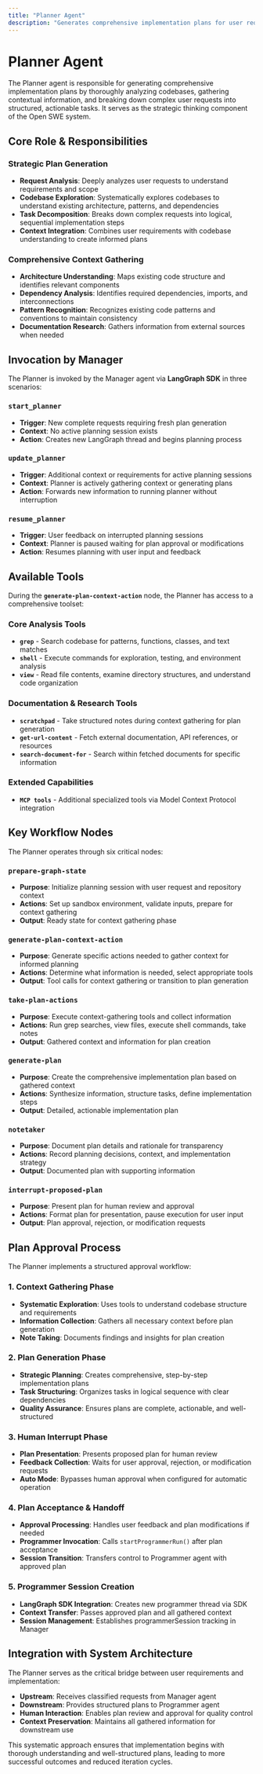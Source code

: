 ```yaml
---
title: "Planner Agent"
description: "Generates comprehensive implementation plans for user requests"
---
```


# Planner Agent

The Planner agent is responsible for generating comprehensive implementation plans by thoroughly analyzing codebases, gathering contextual information, and breaking down complex user requests into structured, actionable tasks. It serves as the strategic thinking component of the Open SWE system.

## Core Role & Responsibilities

### Strategic Plan Generation
- **Request Analysis**: Deeply analyzes user requests to understand requirements and scope
- **Codebase Exploration**: Systematically explores codebases to understand existing architecture, patterns, and dependencies
- **Task Decomposition**: Breaks down complex requests into logical, sequential implementation steps
- **Context Integration**: Combines user requirements with codebase understanding to create informed plans

### Comprehensive Context Gathering
- **Architecture Understanding**: Maps existing code structure and identifies relevant components
- **Dependency Analysis**: Identifies required dependencies, imports, and interconnections
- **Pattern Recognition**: Recognizes existing code patterns and conventions to maintain consistency
- **Documentation Research**: Gathers information from external sources when needed

## Invocation by Manager

The Planner is invoked by the Manager agent via **LangGraph SDK** in three scenarios:

### `start_planner`
- **Trigger**: New complete requests requiring fresh plan generation
- **Context**: No active planning session exists
- **Action**: Creates new LangGraph thread and begins planning process

### `update_planner`
- **Trigger**: Additional context or requirements for active planning sessions
- **Context**: Planner is actively gathering context or generating plans
- **Action**: Forwards new information to running planner without interruption

### `resume_planner`
- **Trigger**: User feedback on interrupted planning sessions
- **Context**: Planner is paused waiting for plan approval or modifications
- **Action**: Resumes planning with user input and feedback

## Available Tools

During the **`generate-plan-context-action`** node, the Planner has access to a comprehensive toolset:

### Core Analysis Tools
- **`grep`** - Search codebase for patterns, functions, classes, and text matches
- **`shell`** - Execute commands for exploration, testing, and environment analysis
- **`view`** - Read file contents, examine directory structures, and understand code organization

### Documentation & Research Tools
- **`scratchpad`** - Take structured notes during context gathering for plan generation
- **`get-url-content`** - Fetch external documentation, API references, or resources
- **`search-document-for`** - Search within fetched documents for specific information

### Extended Capabilities
- **`MCP tools`** - Additional specialized tools via Model Context Protocol integration

## Key Workflow Nodes

The Planner operates through six critical nodes:

### `prepare-graph-state`
- **Purpose**: Initialize planning session with user request and repository context
- **Actions**: Set up sandbox environment, validate inputs, prepare for context gathering
- **Output**: Ready state for context gathering phase

### `generate-plan-context-action`
- **Purpose**: Generate specific actions needed to gather context for informed planning
- **Actions**: Determine what information is needed, select appropriate tools
- **Output**: Tool calls for context gathering or transition to plan generation

### `take-plan-actions`
- **Purpose**: Execute context-gathering tools and collect information
- **Actions**: Run grep searches, view files, execute shell commands, take notes
- **Output**: Gathered context and information for plan creation

### `generate-plan`
- **Purpose**: Create the comprehensive implementation plan based on gathered context
- **Actions**: Synthesize information, structure tasks, define implementation steps
- **Output**: Detailed, actionable implementation plan

### `notetaker`
- **Purpose**: Document plan details and rationale for transparency
- **Actions**: Record planning decisions, context, and implementation strategy
- **Output**: Documented plan with supporting information

### `interrupt-proposed-plan`
- **Purpose**: Present plan for human review and approval
- **Actions**: Format plan for presentation, pause execution for user input
- **Output**: Plan approval, rejection, or modification requests

## Plan Approval Process

The Planner implements a structured approval workflow:

### 1. Context Gathering Phase
- **Systematic Exploration**: Uses tools to understand codebase structure and requirements
- **Information Collection**: Gathers all necessary context before plan generation
- **Note Taking**: Documents findings and insights for plan creation

### 2. Plan Generation Phase
- **Strategic Planning**: Creates comprehensive, step-by-step implementation plans
- **Task Structuring**: Organizes tasks in logical sequence with clear dependencies
- **Quality Assurance**: Ensures plans are complete, actionable, and well-structured

### 3. Human Interrupt Phase
- **Plan Presentation**: Presents proposed plan for human review
- **Feedback Collection**: Waits for user approval, rejection, or modification requests
- **Auto Mode**: Bypasses human approval when configured for automatic operation

### 4. Plan Acceptance & Handoff
- **Approval Processing**: Handles user feedback and plan modifications if needed
- **Programmer Invocation**: Calls `startProgrammerRun()` after plan acceptance
- **Session Transition**: Transfers control to Programmer agent with approved plan

### 5. Programmer Session Creation
- **LangGraph SDK Integration**: Creates new programmer thread via SDK
- **Context Transfer**: Passes approved plan and all gathered context
- **Session Management**: Establishes programmerSession tracking in Manager

## Integration with System Architecture

The Planner serves as the critical bridge between user requirements and implementation:

- **Upstream**: Receives classified requests from Manager agent
- **Downstream**: Provides structured plans to Programmer agent
- **Human Interaction**: Enables plan review and approval for quality control
- **Context Preservation**: Maintains all gathered information for downstream use

This systematic approach ensures that implementation begins with thorough understanding and well-structured plans, leading to more successful outcomes and reduced iteration cycles.

